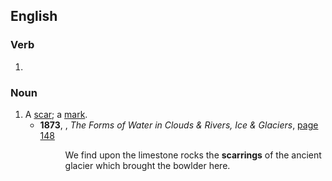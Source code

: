 ==English==

===Verb===
{{head|en|verb form}}

# {{present participle of|en|scar|nocat=1}}

===Noun===
{{en-noun}}

# A [[scar]]; a [[mark]].
#* '''1873''', {{w|John Tyndall}}, ''The Forms of Water in Clouds & Rivers, Ice & Glaciers'', [https://books.google.com/books?id=tLohT4M7AyMC&pg=PA148&q=%20We%20find%20upon%20the%20limestone%20rocks%20the%20scarrings%20of%20the%20ancient%20glacier%20which%20brought%20the%20boulder%20here.&f=false page 148] 
#*: We find upon the limestone rocks the '''scarrings''' of the ancient glacier which brought the bowlder here.